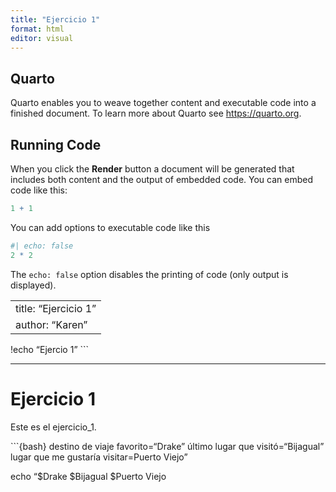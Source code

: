 ```yaml
---
title: "Ejercicio 1"
format: html
editor: visual
---
```


## Quarto

Quarto enables you to weave together content and executable code into a finished document. To learn more about Quarto see <https://quarto.org>.

## Running Code

When you click the **Render** button a document will be generated that includes both content and the output of embedded code. You can embed code like this:

```r
1 + 1
```

You can add options to executable code like this

```r
#| echo: false
2 * 2
```

The `echo: false` option disables the printing of code (only output is displayed).

---
title: "Ejercicio 1"
author: "Karen"
---

!echo "Ejercio 1" \`\`\`

------------------------------------------------------------------------

# Ejercicio 1

Este es el ejercicio_1.

\`\`\`{bash} destino de viaje favorito="Drake" último lugar que visitó="Bijagual" lugar que me gustaría visitar=Puerto Viejo"

echo "\$Drake \$Bijagual \$Puerto Viejo

